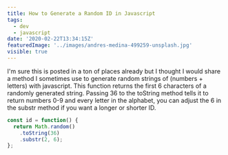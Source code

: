 ```yaml
---
title: How to Generate a Random ID in Javascript
tags:
  - dev
  - javascript
date: '2020-02-22T13:34:15Z'
featuredImage: '../images/andres-medina-499259-unsplash.jpg'
visible: true
---
```


I'm sure this is posted in a ton of places already but I thought I would share a
method I sometimes use to generate random strings of (numbers + letters) with
javascript. This function returns the first 6 characters of a randomly generated
string. Passing 36 to the toString method tells it to return numbers 0-9 and
every letter in the alphabet, you can adjust the 6 in the substr method if you
want a longer or shorter ID.

```js
const id = function() {
  return Math.random()
    .toString(36)
    .substr(2, 6);
};
```
